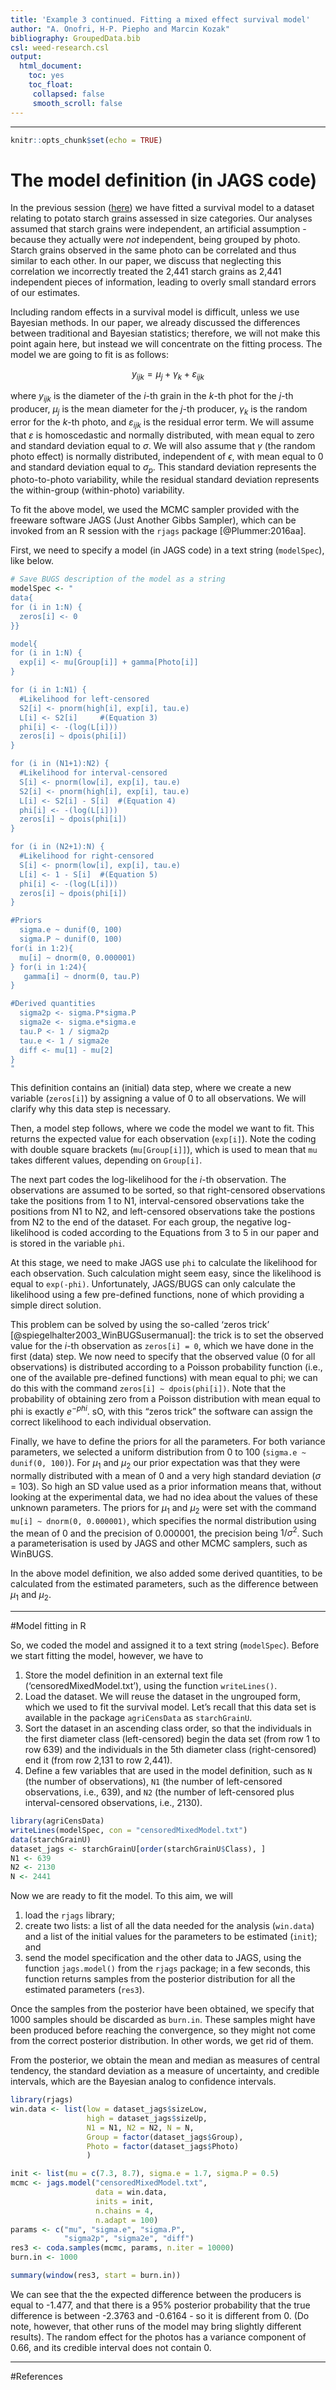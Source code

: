 ```yaml
---
title: 'Example 3 continued. Fitting a mixed effect survival model'
author: "A. Onofri, H-P. Piepho and Marcin Kozak"
bibliography: GroupedData.bib
csl: weed-research.csl
output: 
  html_document:
    toc: yes
    toc_float: 
     collapsed: false
     smooth_scroll: false
---
```



---
   
  

```r
knitr::opts_chunk$set(echo = TRUE)
```


# The model definition (in JAGS code)

In the previous session ([here](https://onofriandreapg.github.io/agriCensData/Example3.html)) we have fitted a survival model to a dataset relating to potato starch grains assessed in size categories. Our analyses assumed that starch grains were independent, an artificial assumption - because they actually were *not* independent, being grouped by photo. Starch grains observed in the same photo can be correlated and thus similar to each other. In our paper, we discuss that neglecting this correlation we incorrectly treated the 2,441 starch grains as 2,441 independent pieces of information, leading to overly small standard errors of our estimates.

Including random effects in a survival model is difficult, unless we use Bayesian methods. In our paper, we already discussed the differences between traditional and Bayesian statistics; therefore, we will not make this point again here, but instead we will concentrate on the fitting process. The model we are going to fit is as follows:

$$ y_{ijk} = \mu_j+ \gamma_k + \varepsilon_{ijk} $$

where $y_{ijk}$ is the diameter of the $i$-th grain in the $k$-th phot for the $j$-th producer, $\mu_j$ is the mean diameter for the $j$-th producer, $\gamma_k$ is the random error for the $k$-th photo, and $\varepsilon_{ijk}$ is the residual error term. We will assume that $\varepsilon$ is homoscedastic and normally distributed, with mean equal to zero and standard deviation equal to $\sigma$. We will also assume that $\gamma$ (the random photo effect) is normally distributed, independent of $\epsilon$, with mean equal to 0 and standard deviation equal to $\sigma_p$. This standard deviation represents the photo-to-photo variability, while the residual standard deviation represents the within-group (within-photo) variability.

To fit the above model, we used the MCMC sampler provided with the freeware software JAGS (Just Another Gibbs Sampler), which can be invoked from an R session with the `rjags` package [@Plummer:2016aa].

First, we need to specify a model (in JAGS code) in a text string (`modelSpec`), like below.


```r
# Save BUGS description of the model as a string
modelSpec <- "
data{
for (i in 1:N) {
  zeros[i] <- 0
}}

model{
for (i in 1:N) {
  exp[i] <- mu[Group[i]] + gamma[Photo[i]]
}

for (i in 1:N1) {
  #Likelihood for left-censored
  S2[i] <- pnorm(high[i], exp[i], tau.e)
  L[i] <- S2[i]     #(Equation 3)       
  phi[i] <- -(log(L[i]))
  zeros[i] ~ dpois(phi[i])    
}

for (i in (N1+1):N2) {
  #Likelihood for interval-censored
  S[i] <- pnorm(low[i], exp[i], tau.e)
  S2[i] <- pnorm(high[i], exp[i], tau.e)
  L[i] <- S2[i] - S[i]  #(Equation 4)      
  phi[i] <- -(log(L[i]))
  zeros[i] ~ dpois(phi[i])    
}

for (i in (N2+1):N) {
  #Likelihood for right-censored
  S[i] <- pnorm(low[i], exp[i], tau.e)
  L[i] <- 1 - S[i]  #(Equation 5)      
  phi[i] <- -(log(L[i]))
  zeros[i] ~ dpois(phi[i])    
}

#Priors
  sigma.e ~ dunif(0, 100)
  sigma.P ~ dunif(0, 100)
for(i in 1:2){
  mu[i] ~ dnorm(0, 0.000001)
} for(i in 1:24){
   gamma[i] ~ dnorm(0, tau.P)
}

#Derived quantities
  sigma2p <- sigma.P*sigma.P
  sigma2e <- sigma.e*sigma.e
  tau.P <- 1 / sigma2p
  tau.e <- 1 / sigma2e
  diff <- mu[1] - mu[2]
}
"
```


This definition contains an (initial) data step, where we create a new variable (`zeros[i]`) by assigning a value of 0 to all observations. We will clarify why this data step is necessary.

Then, a model step follows, where we code the model we want to fit. This returns the expected value for each observation (`exp[i]`). Note the coding with double square brackets (`mu[Group[i]]`), which is used to mean that `mu` takes different values, depending on `Group[i]`. 

The next part codes the log-likelihood for the $i$-th observation. The observations are assumed to be sorted, so that right-censored observations take the positions from 1 to N1, interval-censored observations take the positions from N1 to N2, and left-censored observations take the postions from N2 to the end of the dataset. For each group, the negative log-likelihood is coded according to the Equations from 3 to 5 in our paper and is stored in the variable `phi`. 

At this stage, we need to make JAGS use `phi` to calculate the likelihood for each observation. Such calculation might seem easy, since the likelihood is equal to `exp(-phi)`. Unfortunately, JAGS/BUGS can only calculate the likelihood using a few pre-defined functions, none of which providing a simple direct solution.

This problem can be solved by using the so-called 'zeros trick' [@spiegelhalter2003_WinBUGSusermanual]: the trick is to set the observed value for the $i$-th observation as `zeros[i] = 0`, which we have done in the first (data) step. We now need to specify that the observed value (0 for all observations) is distributed according to a Poisson probability function (i.e., one of the available pre-defined functions) with mean equal to phi; we can do this with the command `zeros[i] ~ dpois(phi[i])`. Note that the probability of obtaining zero from a Poisson distribution with mean equal to phi is exactly $e^{-phi}$. sO, with this "zeros trick" the software can assign the correct likelihood to each individual observation.

Finally, we have to define the priors for all the parameters. For both variance parameters, we selected a uniform distribution from 0 to 100 (`sigma.e ~ dunif(0, 100)`). For $\mu_1$ and $\mu_2$ our prior expectation was that they were normally distributed with a mean of 0 and a very high standard deviation ($\sigma$ = 103). So high an SD value used as a prior information means that, without looking at the experimental data, we had no idea about the values of these unknown parameters. The priors for $\mu_1$ and $\mu_2$ were set with the command `mu[i] ~ dnorm(0, 0.000001)`, which specifies the normal distribution using the mean of 0 and the precision of 0.000001, the precision being $1/\sigma^2$. Such a parameterisation is used by JAGS and other MCMC samplers, such as WinBUGS.

In the above model definition, we also added some derived quantities, to be calculated from the estimated parameters, such as the difference between $\mu_1$ and $\mu_2$.

---

#Model fitting in R

So, we coded the model and assigned it to a text string (`modelSpec`). Before we start fitting the model, however, we have to

1. Store the model definition in an external text file ('censoredMixedModel.txt'), using the function `writeLines()`.
2. Load the dataset. We will reuse the dataset in the ungrouped form, which we used to fit the survival model. Let's recall that this data set is available in the package `agriCensData` as `starchGrainU`.
3. Sort the dataset in an ascending class order, so that the individuals in the first diameter class (left-censored) begin the data set (from row 1 to row 639) and the individuals in the 5th diameter class (right-censored) end it (from row 2,131 to row 2,441).
4. Define a few variables that are used in the model definition, such as `N` (the number of observations), `N1` (the number of left-censored observations, i.e., 639), and `N2` (the number of left-censored plus interval-censored observations, i.e., 2130).

```r
library(agriCensData)
writeLines(modelSpec, con = "censoredMixedModel.txt")
data(starchGrainU)
dataset_jags <- starchGrainU[order(starchGrainU$Class), ]
N1 <- 639
N2 <- 2130
N <- 2441
```

Now we are ready to fit the model. To this aim, we will

1. load the `rjags` library;
2. create two lists: a list of all the data needed for the analysis (`win.data`) and a list of the initial values for the parameters to be estimated (`init`); and
3. send the model specification and the other data to JAGS, using the function `jags.model()` from the `rjags` package; in a few seconds, this function returns samples from the posterior distribution for all the estimated parameters (`res3`).

Once the samples from the posterior have been obtained, we specify that 1000 samples should be discarded as `burn.in`. These samples might have been produced before reaching the convergence, so they might not come from the correct posterior distribution. In other words, we get rid of them.

From the posterior, we obtain the mean and median as measures of central tendency, the standard deviation as a measure of uncertainty, and credible intervals, which are the Bayesian analog to confidence intervals.

```r
library(rjags)
win.data <- list(low = dataset_jags$sizeLow, 
                 high = dataset_jags$sizeUp, 
                 N1 = N1, N2 = N2, N = N, 
                 Group = factor(dataset_jags$Group),
                 Photo = factor(dataset_jags$Photo)
                 )

init <- list(mu = c(7.3, 8.7), sigma.e = 1.7, sigma.P = 0.5)
mcmc <- jags.model("censoredMixedModel.txt",
                   data = win.data, 
                   inits = init, 
                   n.chains = 4, 
                   n.adapt = 100)
params <- c("mu", "sigma.e", "sigma.P", 
            "sigma2p", "sigma2e", "diff")
res3 <- coda.samples(mcmc, params, n.iter = 10000)
burn.in <- 1000
```


```r
summary(window(res3, start = burn.in))
```

We can see that the the expected difference between the producers is equal to -1.477, and that there is a 95% posterior probability that the true difference is between -2.3763 and -0.6164 - so it is different from 0. (Do note, however, that other runs of the model may bring slightly different results). The random effect for the photos has a variance component of 0.66, and its credible interval does not contain 0.

---

#References
